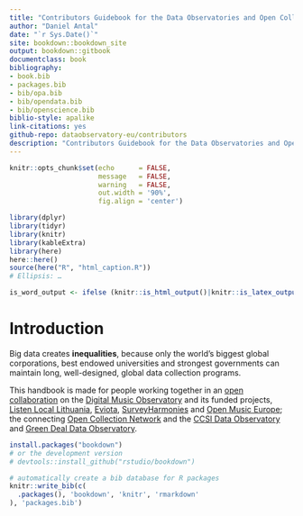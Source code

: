 ```yaml
--- 
title: "Contributors Guidebook for the Data Observatories and Open Collections"
author: "Daniel Antal"
date: "`r Sys.Date()`"
site: bookdown::bookdown_site
output: bookdown::gitbook
documentclass: book
bibliography: 
- book.bib
- packages.bib
- bib/opa.bib
- bib/opendata.bib
- bib/openscience.bib
biblio-style: apalike
link-citations: yes
github-repo: dataobservatory-eu/contributors
description: "Contributors Guidebook for the Data Observatories and Open Collections."
---
```


```r
knitr::opts_chunk$set(echo      = FALSE, 
                      message   = FALSE, 
                      warning   = FALSE,
                      out.width = '90%', 
                      fig.align = 'center')

library(dplyr)
library(tidyr)
library(knitr)
library(kableExtra)
library(here)
here::here()
source(here("R", "html_caption.R"))
# Ellipsis: …

is_word_output <- ifelse (knitr::is_html_output()|knitr::is_latex_output(), FALSE, TRUE)
```

# Introduction {-}

::: {.rmdnote data-latex="{note}"}

Big data creates **inequalities**, because only the world’s biggest global corporations, best endowed universities and strongest governments can maintain long, well-designed, global data collection programs.

:::

This handbook is made for people working together in an [open collaboration](#open-collaboration) on the [Digital Music Observatory](https://music.dataobservatory.eu/) and its funded projects, [Listen Local Lithuania](https://lithuania.listen-local.net/), [Eviota](https://music.dataobservatory.eu/project/musiceviota/), [SurveyHarmonies](https://www.sinus-institut.de/en/sinus-institut/case-studies/surveyharmonies) and [Open Music Europe](https://music.dataobservatory.eu/project/openmusiceurope/); the connecting [Open Collection Network](https://www.opencollections.net/) and the [CCSI Data Observatory](https://ccsi.dataobservatory.eu/) and [Green Deal Data Observatory](https://greendeal.dataobservatory.eu/).

```r
install.packages("bookdown")
# or the development version
# devtools::install_github("rstudio/bookdown")
```

```r
# automatically create a bib database for R packages
knitr::write_bib(c(
  .packages(), 'bookdown', 'knitr', 'rmarkdown'
), 'packages.bib')
```
